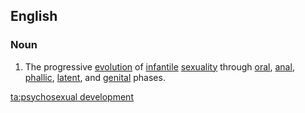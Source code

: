 ==English==

===Noun===
{{wikipedia}}
{{en-noun|sg=[[psychosexual]] [[development]]|-}}

#{{psychology}} The progressive [[evolution]] of [[infantile]] [[sexuality]] through  [[oral]], [[anal]], [[phallic]], [[latent]], and [[genital]] phases.

[[ta:psychosexual development]]